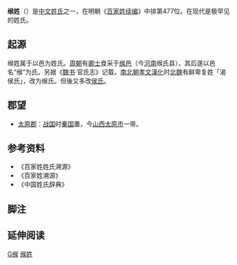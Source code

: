 {{姓氏
|姓氏=缑
|繁體=緱
|簡體=缑
|拼音=Gōu
|中国大陆=Gou
|台湾=ㄍㄡ
|香港=
|澳门=
|新加坡=
|马来西亚=
|越南=
|韩国=
|反切=
|同音字=
|堂号=
|郡望=
}}

'''缑姓'''（{{標音|字=缑|拼音=gōu |反切=古侯|中古=ku|langjin=gou<sup>1</sup>|}}）是[[中文姓氏|中文姓氏]]之一，在明朝《[[百家姓续编|百家姓续编]]》中排第477位。在现代是极罕见的姓氏。

== 起源 ==
缑姓属于以邑为姓氏。[[周朝|周朝]]有[[卿士|卿士]]食采于[[缑邑|缑邑]]（今[[河南|河南]]缑氏县），其后遂以邑名“缑”为氏。另据《[[魏书|魏书]]·官氏志》记载，[[南北朝|南北朝]][[孝文漢化|孝文漢化]]时[[北魏|北魏]]有鲜卑复姓「渴侯氏」，改为缑氏。但後又多改[[侯氏|侯氏]]。

== 郡望 ==
*[[太原郡|太原郡]]：[[战国|战国]]时[[秦国|秦国]]置，今[[山西|山西]][[太原市|太原市]]一带。

== 参考资料 ==
{{Reflist|2}}
*《百家姓姓氏溯源》
*《百家姓溯源》
*《中国姓氏辞典》

==脚注==
<references group="注释"/>

== 延伸阅读 ==
{{Wikisource further reading}}
[[Category:罕見或停用漢姓|G缑]]
[[Category:缑姓|]]